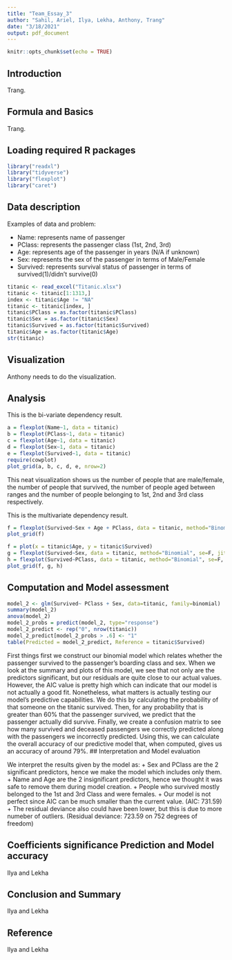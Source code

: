 ```yaml
---
title: "Team_Essay_3"
author: "Sahil, Ariel, Ilya, Lekha, Anthony, Trang"
date: "3/18/2021"
output: pdf_document
---
```


```r
knitr::opts_chunk$set(echo = TRUE)
```

## Introduction

Trang.

## Formula and Basics

Trang.

## Loading required R packages

```r
library("readxl")
library("tidyverse")
library("flexplot")
library("caret")
```


## Data description

Examples of data and problem: 

- Name: represents name of passenger
- PClass: represents the passenger class (1st, 2nd, 3rd)
- Age: represents age of the passenger in years (N/A if unknown)
- Sex: represents the sex of the passenger in terms of Male/Female
- Survived: represents survival status of passenger in terms of survived(1)/didn't survive(0)

```r
titanic <- read_excel("Titanic.xlsx")
titanic <- titanic[1:1313,]
index <- titanic$Age != "NA"
titanic <- titanic[index, ]
titanic$PClass = as.factor(titanic$PClass)
titanic$Sex = as.factor(titanic$Sex)
titanic$Survived = as.factor(titanic$Survived)
titanic$Age = as.factor(titanic$Age)
str(titanic)
```


## Visualization

Anthony needs to do the visualization.

## Analysis

This is the bi-variate dependency result.

```r
a = flexplot(Name~1, data = titanic)
b = flexplot(PClass~1, data = titanic)
c = flexplot(Age~1, data = titanic)
d = flexplot(Sex~1, data = titanic)
e = flexplot(Survived~1, data = titanic)
require(cowplot)
plot_grid(a, b, c, d, e, nrow=2)
```

This neat visualization shows us the number of people that are male/female, the number of people that survived, the number of people aged between ranges and the number of people belonging to 1st, 2nd and 3rd class respectively.

This is the multivariate dependency result.

```r
f = flexplot(Survived~Sex + Age + PClass, data = titanic, method="Binomial", se=F, jitter=c(0, 0.2)) 
plot_grid(f)
```


```r
f = plot(x = titanic$Age, y = titanic$Survived)
g = flexplot(Survived~Sex, data = titanic, method="Binomial", se=F, jitter=c(0, 0.2))
h = flexplot(Survived~PClass, data = titanic, method="Binomial", se=F, jitter=c(0, 0.2))
plot_grid(f, g, h)
```


## Computation and Model assessment

```r
model_2 <- glm(Survived~ PClass + Sex, data=titanic, family=binomial)
summary(model_2)
anova(model_2)
model_2_probs = predict(model_2, type="response")
model_2_predict <- rep("0", nrow(titanic))
model_2_predict[model_2_probs > .6] <- "1"
table(Predicted = model_2_predict, Reference = titanic$Survived)
```


First things first we construct our binomial model which relates whether the passenger survived to the passenger's boarding class and sex. When we look at the summary and      plots of this model, we see that not only are the predictors significant, but our residuals are quite close to our actual values. However, the AIC value is pretty high which can indicate that our model is not actually a good fit. Nonetheless, what matters is actually testing our model's predictive capabilities. We do this by calculating the 
probability of that someone on the titanic survived. Then, for any probability that is greater than 60% that the passenger survived, we predict that the passenger actually   did survive. Finally, we create a confusion matrix to see how many survived and deceased passengers we correctly predicted along with the passengers we incorrectly           predicted. Using this, we can calculate the overall accuracy of our predictive model that, when computed, gives us an accuracy of around 79%. 
## Interpretation and Model evaluation

We interpret the results given by the model as:
  + Sex and PClass are the 2 significant predictors, hence we make the model which includes only them.
  + Name and Age are the 2 insignificant predictors, hence we thought it was safe to remove them during model creation.
  + People who survived mostly belonged to the 1st and 3rd Class and were females.
  + Our model is not perfect since AIC can be much smaller than the current value. (AIC: 731.59)
  + The residual deviance also could have been lower, but this is due to more numeber of outliers. (Residual deviance:  723.59  on      752  degrees of freedom)
  
## Coefficients significance Prediction and Model accuracy

Ilya and Lekha

## Conclusion and Summary

Ilya and Lekha

## Reference

Ilya and Lekha
